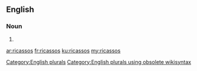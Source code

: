 ==English==

===Noun===
{{head|en}}

# {{plural of|ricasso}}

[[Category:English plurals]][[Category:English plurals using obsolete wikisyntax]]

[[ar:ricassos]]
[[fr:ricassos]]
[[ku:ricassos]]
[[my:ricassos]]